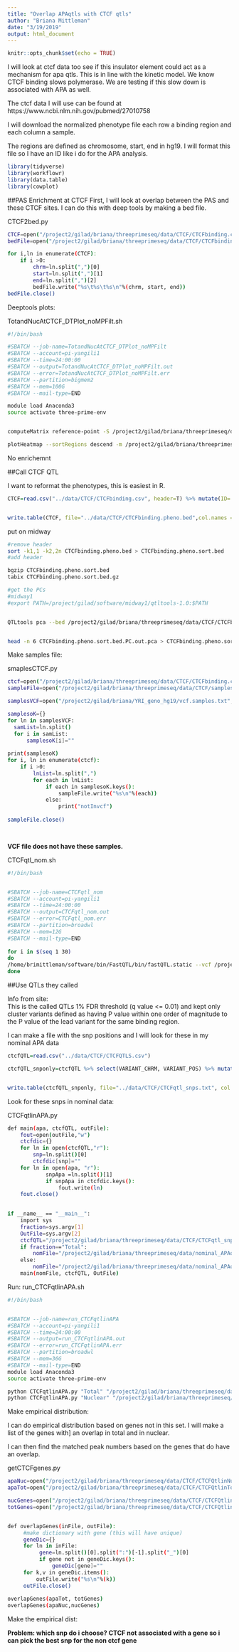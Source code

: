 ```yaml
---
title: "Overlap APAqtls with CTCF qtls"
author: "Briana Mittleman"
date: "3/19/2019"
output: html_document
---
```


```r
knitr::opts_chunk$set(echo = TRUE)
```

I will look at ctcf data too see if this insulator element could act as a mechanism for apa qtls. This is in line with the kinetic model. We know CTCF binding slows polymerase. We are testing if this slow down is associated with APA as well.  

The ctcf data I will use can be found at https://www.ncbi.nlm.nih.gov/pubmed/27010758  

I will download the normalized phenotype file each row a binding region and each column a sample.  

The regions are defined as chromosome, start, end in hg19. I will format this file so I have an ID like i do for the APA analysis.  

```r
library(tidyverse)
library(workflowr)
library(data.table)
library(cowplot)
```


##PAS Enrichment at CTCF
First, I will look at overlap between the PAS and these CTCF sites. I can do this with deep tools by making a bed file.  


CTCF2bed.py
```bash
CTCF=open("/project2/gilad/briana/threeprimeseq/data/CTCF/CTCFbinding.csv", "r")
bedFile=open("/project2/gilad/briana/threeprimeseq/data/CTCF/CTCFbindingLoc.bed", "w")

for i,ln in enumerate(CTCF):
    if i >0: 
        chrm=ln.split(",")[0]
        start=ln.split(",")[1]
        end=ln.split(",")[2]
        bedFile.write("%s\t%s\t%s\n"%(chrm, start, end))
bedFile.close()
```

Deeptools plots:  

TotandNucAtCTCF_DTPlot_noMPFilt.sh

```bash
#!/bin/bash

#SBATCH --job-name=TotandNucAtCTCF_DTPlot_noMPFilt
#SBATCH --account=pi-yangili1
#SBATCH --time=24:00:00
#SBATCH --output=TotandNucAtCTCF_DTPlot_noMPFilt.out
#SBATCH --error=TotandNucAtCTCF_DTPlot_noMPFilt.err
#SBATCH --partition=bigmem2
#SBATCH --mem=100G
#SBATCH --mail-type=END

module load Anaconda3
source activate three-prime-env


computeMatrix reference-point -S /project2/gilad/briana/threeprimeseq/data/mergedBW/Total_MergedBamCoverage.bw /project2/gilad/briana/threeprimeseq/data/mergedBW/Nuclear_MergedBamCoverage.bw -R /project2/gilad/briana/threeprimeseq/data/CTCF/CTCFbindingLoc.bed -b 1000 -a 1000  -out /project2/gilad/briana/threeprimeseq/data/CTCF/TotalandNucAtCTCF.gz

plotHeatmap --sortRegions descend -m /project2/gilad/briana/threeprimeseq/data/CTCF/TotalandNucAtCTCF.gz --refPointLabel "CTCF" --plotTitle "Combined 3' at CTCF" --heatmapHeight 7 --colorMap YlGnBu  -out /project2/gilad/briana/threeprimeseq/data/CTCF/TotalandNucAtCTCF.png
```

No enrichemnt  

##Call CTCF QTL

I want to reformat the phenotypes, this is easiest in R.


```r
CTCF=read.csv("../data/CTCF/CTCFbinding.csv", header=T) %>% mutate(ID= paste(chrm,start, end, sep=":")) %>% select(chrm, start, end, ID, contains("NA"))


write.table(CTCF, file="../data/CTCF/CTCFbinding.pheno.bed",col.names = T, row.names = F, quote = F, sep="\t" )
```

put on midway  

```bash
#remove header
sort -k1,1 -k2,2n CTCFbinding.pheno.bed > CTCFbinding.pheno.sort.bed
#add header

bgzip CTCFbinding.pheno.sort.bed
tabix CTCFbinding.pheno.sort.bed.gz  

#get the PCs 
#midway1
#export PATH=/project/gilad/software/midway1/qtltools-1.0:$PATH


QTLtools pca --bed /project2/gilad/briana/threeprimeseq/data/CTCF/CTCFbinding.pheno.sort.bed.gz  --scale --center --out /project2/gilad/briana/threeprimeseq/data/CTCF/CTCFbinding.pheno.sort.bed.PC.out


head -n 6 CTCFbinding.pheno.sort.bed.PC.out.pca > CTCFbinding.pheno.sort.bed.5PCs.out.pca
```


Make samples file: 


smaplesCTCF.py
```bash
ctcf=open("/project2/gilad/briana/threeprimeseq/data/CTCF/CTCFbinding.csv", "r")
sampleFile=open("/project2/gilad/briana/threeprimeseq/data/CTCF/samples.txt", "w")

samplesVCF=open("/project2/gilad/briana/YRI_geno_hg19/vcf.samples.txt", "r")

samplesoK={}
for ln in samplesVCF:
  samList=ln.split()
  for i in samList:
      samplesoK[i]=""
      
print(samplesoK)
for i, ln in enumerate(ctcf):
    if i >0:
        lnList=ln.split(",")
        for each in lnList:
            if each in samplesoK.keys():
                sampleFile.write("%s\n"%(each))
            else: 
                print("notInvcf")
                
sampleFile.close()

    
```

**VCF file does not have these samples. **


CTCFqtl_nom.sh

```bash
#!/bin/bash


#SBATCH --job-name=CTCFqtl_nom
#SBATCH --account=pi-yangili1
#SBATCH --time=24:00:00
#SBATCH --output=CTCFqtl_nom.out
#SBATCH --error=CTCFqtl_nom.err
#SBATCH --partition=broadwl
#SBATCH --mem=12G
#SBATCH --mail-type=END
  
for i in $(seq 1 30)
do
/home/brimittleman/software/bin/FastQTL/bin/fastQTL.static --vcf /project2/gilad/briana/YRI_geno_hg19/allChrom.dose.filt.vcf.gz  --cov /project2/gilad/briana/threeprimeseq/data/CTCF/CTCFbinding.pheno.sort.bed.5PCs.out.pca --bed /project2/gilad/briana/threeprimeseq/data/CTCF/CTCFbinding.pheno.sort.bed.gz --out /project2/gilad/briana/threeprimeseq/data/CTCF/nom/fastqtl_CTCFbinding.nominal.out --chunk $i 30  --window 5e5 --include-samples /project2/gilad/briana/threeprimeseq/data/CTCF/samples.txt
done
```



##Use QTLs they called   

Info from site:  
This is the called QTLs 1% FDR threshold (q value <= 0.01) and kept only cluster variants defined as having P value within one order of magnitude to the P value of the lead variant for the same binding region.


I can make a file with the snp positions and I will look for these in my nominal APA data  
```r
ctcfQTL=read.csv("../data/CTCF/CTCFQTLS.csv")

ctcfQTL_snponly=ctcfQTL %>% select(VARIANT_CHRM, VARIANT_POS) %>% mutate(snp_loc=paste(VARIANT_CHRM,VARIANT_POS,sep= ":")) %>% select(snp_loc)


write.table(ctcfQTL_snponly, file="../data/CTCF/CTCFqtl_snps.txt", col.names = F, row.names = F, quote = F)
```


Look for these snps in nominal data: 

CTCFqtlinAPA.py

```bash
def main(apa, ctcfQTL, outFile):
    fout=open(outFile,"w")
    ctcfdic={}
    for ln in open(ctcfQTL,"r"):
        snp=ln.split()[0]
        ctcfdic[snp]=""
    for ln in open(apa, "r"):
            snpApa =ln.split()[1]   
            if snpApa in ctcfdic.keys():
                fout.write(ln)
    fout.close()
                

if __name__ == "__main__":
    import sys
    fraction=sys.argv[1]
    OutFile=sys.argv[2]
    ctcfQTL="/project2/gilad/briana/threeprimeseq/data/CTCF/CTCFqtl_snps.txt"
    if fraction=="Total":
        nomFile="/project2/gilad/briana/threeprimeseq/data/nominal_APAqtl_GeneLocAnno_noMP_5percUs/filtered_APApeaks_merged_allchrom_refseqGenes.GeneLocAnno_NoMP_sm_quant.Total.fixed.pheno_5perc.fc.gz.qqnorm_allNomRes.txt"
    else:
        nomFile="/project2/gilad/briana/threeprimeseq/data/nominal_APAqtl_GeneLocAnno_noMP_5percUs/filtered_APApeaks_merged_allchrom_refseqGenes.GeneLocAnno_NoMP_sm_quant.Nuclear.fixed.pheno_5perc.fc.gz.qqnorm_allNomRes.txt"
    main(nomFile, ctcfQTL, OutFile) 
```


Run:
run_CTCFqtlinAPA.sh
```bash
#!/bin/bash


#SBATCH --job-name=run_CTCFqtlinAPA
#SBATCH --account=pi-yangili1
#SBATCH --time=24:00:00
#SBATCH --output=run_CTCFqtlinAPA.out
#SBATCH --error=run_CTCFqtlinAPA.err
#SBATCH --partition=broadwl
#SBATCH --mem=36G
#SBATCH --mail-type=END
module load Anaconda3
source activate three-prime-env

python CTCFqtlinAPA.py "Total" "/project2/gilad/briana/threeprimeseq/data/CTCF/CTCFQtlinTotalAPA.txt"
python CTCFqtlinAPA.py "Nuclear" "/project2/gilad/briana/threeprimeseq/data/CTCF/CTCFQtlinNuclearAPA.txt"
```


Make empirical distribution: 

I can do empirical distribution based on genes not in this set. I will make a list of the genes with] an overlap in total and in nuclear.  

I can then find the matched peak numbers based on the genes that do have an overlap.


getCTCFgenes.py
```bash


apaNuc=open("/project2/gilad/briana/threeprimeseq/data/CTCF/CTCFQtlinNuclearAPA.txt", "r")
apaTot=open("/project2/gilad/briana/threeprimeseq/data/CTCF/CTCFQtlinTotalAPA.txt","r")

nucGenes=open("/project2/gilad/briana/threeprimeseq/data/CTCF/CTCFQtlinNuclearAPA_Genes.txt", "w")
totGenes=open("/project2/gilad/briana/threeprimeseq/data/CTCF/CTCFQtlinTotalAPA_Genes.txt", "w")


def overlapGenes(inFile, outFile):
     #make dictionary with gene (this will have unique)
     geneDic={}
     for ln in inFile:
          gene=ln.split()[0].split(":")[-1].split("_")[0]
          if gene not in geneDic.keys():
              geneDic[gene]=""
     for k,v in geneDic.items():
         outFile.write("%s\n"%(k))
     outFile.close()
     
overlapGenes(apaTot, totGenes)
overlapGenes(apaNuc,nucGenes)

```





Make the empirical dist:


**Problem: which snp do i choose? CTCF not associated with a gene so i can pick the best snp for the non ctcf gene**

